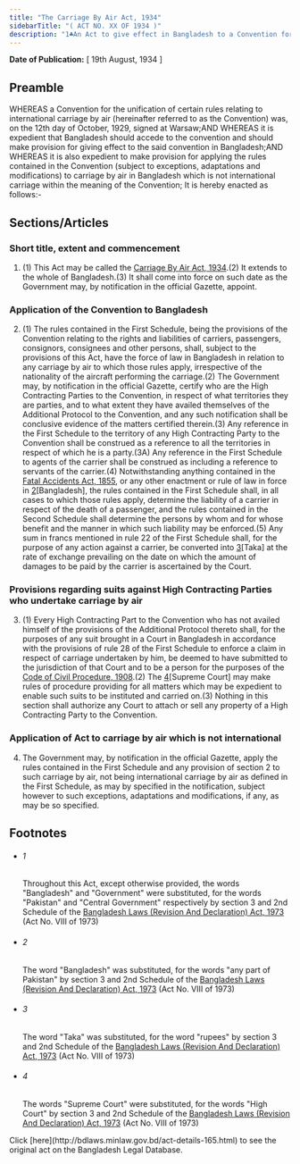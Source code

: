 ```yaml
---
title: "The Carriage By Air Act, 1934"
sidebarTitle: "( ACT NO. XX OF 1934 )"
description: "1♣An Act to give effect in Bangladesh to a Convention for the unification of certain rules relating to international carriage by air."
---
```


**Date of Publication:** [ 19th August, 1934 ]

## Preamble

WHEREAS a Convention for the unification of certain rules relating to international carriage by air (hereinafter referred to as the Convention) was, on the 12th day of October, 1929, signed at Warsaw;AND WHEREAS it is expedient that Bangladesh should accede to the convention and should make provision for giving effect to the said convention in Bangladesh;AND WHEREAS it is also expedient to make provision for applying the rules contained in the Convention (subject to exceptions, adaptations and modifications) to carriage by air in Bangladesh which is not international carriage within the meaning of the Convention; It is hereby enacted as follows:-

## Sections/Articles

### Short title, extent and commencement

1. (1) This Act may be called the [Carriage By Air Act, 1934](/act-165.html "Carriage By Air Act, 1934").(2) It extends to the whole of Bangladesh.(3) It shall come into force on such date as the Government may, by notification in the official Gazette, appoint.

### Application of the Convention to Bangladesh

2. (1) The rules contained in the First Schedule, being the provisions of the Convention relating to the rights and liabilities of carriers, passengers, consignors, consignees and other persons, shall, subject to the provisions of this Act, have the force of law in Bangladesh in relation to any carriage by air to which those rules apply, irrespective of the nationality of the aircraft performing the carriage.(2) The Government may, by notification in the official Gazette, certify who are the High Contracting Parties to the Convention, in respect of what territories they are parties, and to what extent they have availed themselves of the Additional Protocol to the Convention, and any such notification shall be conclusive evidence of the matters certified therein.(3) Any reference in the First Schedule to the territory of any High Contracting Party to the Convention shall be construed as a reference to all the territories in respect of which he is a party.(3A) Any reference in the First Schedule to agents of the carrier shall be construed as including a reference to servants of the carrier.(4) Notwithstanding anything contained in the [Fatal Accidents Act, 1855](/act-7.html "Fatal Accidents Act, 1855"), or any other enactment or rule of law in force in [2](1)[Bangladesh], the rules contained in the First Schedule shall, in all cases to which those rules apply, determine the liability of a carrier in respect of the death of a passenger, and the rules contained in the Second Schedule shall determine the persons by whom and for whose benefit and the manner in which such liability may be enforced.(5) Any sum in francs mentioned in rule 22 of the First Schedule shall, for the purpose of any action against a carrier, be converted into [3](2)[Taka] at the rate of exchange prevailing on the date on which the amount of damages to be paid by the carrier is ascertained by the Court.

### Provisions regarding suits against High Contracting Parties who undertake carriage by air

3. (1) Every High Contracting Part to the Convention who has not availed himself of the provisions of the Additional Protocol thereto shall, for the purposes of any suit brought in a Court in Bangladesh in accordance with the provisions of rule 28 of the First Schedule to enforce a claim in respect of carriage undertaken by him, be deemed to have submitted to the jurisdiction of that Court and to be a person for the purposes of the [Code of Civil Procedure, 1908](/act-86.html "Code of Civil Procedure, 1908").(2) The [4](1)[Supreme Court] may make rules of procedure providing for all matters which may be expedient to enable such suits to be instituted and carried on.(3) Nothing in this section shall authorize any Court to attach or sell any property of a High Contracting Party to the Convention.

### Application of Act to carriage by air which is not international

4. The Government may, by notification in the official Gazette, apply the rules contained in the First Schedule and any provision of section 2 to such carriage by air, not being international carriage by air as defined in the First Schedule, as may by specified in the notification, subject however to such exceptions, adaptations and modifications, if any, as may be so specified.

## Footnotes

- ###### 1

  Throughout this Act, except otherwise provided, the words "Bangladesh" and "Government" were substituted, for the words "Pakistan" and "Central Government" respectively by section 3 and 2nd Schedule of the [Bangladesh Laws (Revision And Declaration) Act, 1973](/act-430.html "Bangladesh Laws (Revision And Declaration) Act, 1973") (Act No. VIII of 1973)

- ###### 2

  The word "Bangladesh" was substituted, for the words "any part of Pakistan" by section 3 and 2nd Schedule of the [Bangladesh Laws (Revision And Declaration) Act, 1973](/act-430.html "Bangladesh Laws (Revision And Declaration) Act, 1973") (Act No. VIII of 1973)

- ###### 3

  The word "Taka" was substituted, for the word "rupees" by section 3 and 2nd Schedule of the [Bangladesh Laws (Revision And Declaration) Act, 1973](/act-430.html "Bangladesh Laws (Revision And Declaration) Act, 1973") (Act No. VIII of 1973)

- ###### 4

  The words "Supreme Court" were substituted, for the words "High Court" by section 3 and 2nd Schedule of the [Bangladesh Laws (Revision And Declaration) Act, 1973](/act-430.html "Bangladesh Laws (Revision And Declaration) Act, 1973") (Act No. VIII of 1973)

<Note>
  Click [here](http://bdlaws.minlaw.gov.bd/act-details-165.html) to see the original act on the Bangladesh Legal Database.
</Note>
